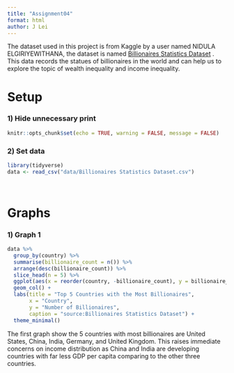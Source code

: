 ```yaml
---
title: "Assignment04"
format: html
author: J Lei
---
```


The dataset used in this project is from Kaggle by a user named NIDULA ELGIRIYEWITHANA, the dataset is named [Billionaires Statistics Dataset](https://www.kaggle.com/datasets/nelgiriyewithana/billionaires-statistics-dataset) . This data records the statues of billionaires in the world and can help us to explore the topic of wealth inequality and income inequality.

# Setup

### 1) Hide unnecessary print

```r
knitr::opts_chunk$set(echo = TRUE, warning = FALSE, message = FALSE)
```

### 2) Set data

```r
library(tidyverse)
data <- read_csv("data/Billionaires Statistics Dataset.csv")
  
  
```

# Graphs

### 1) Graph 1

```r
data %>%
  group_by(country) %>%
  summarise(billionaire_count = n()) %>%
  arrange(desc(billionaire_count)) %>%
  slice_head(n = 5) %>%
  ggplot(aes(x = reorder(country, -billionaire_count), y = billionaire_count, fill = country)) +
  geom_col() +
  labs(title = "Top 5 Countries with the Most Billionaires",
       x = "Country",
       y = "Number of Billionaires",
       caption = "source:Billionaires Statistics Dataset") +
  theme_minimal()

```

The first graph show the 5 countries with most billionaires are United States, China, India, Germany, and United Kingdom. This raises immediate concerns on income distribution as China and India are developing countries with far less GDP per capita comparing to the other three countries.

### 
